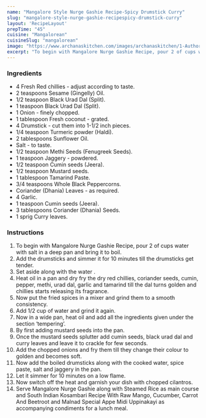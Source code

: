 ---
name: "Mangalore Style Nurge Gashie Recipe-Spicy Drumstick Curry"
slug: "mangalore-style-nurge-gashie-recipespicy-drumstick-curry"
layout: 'RecipeLayout'
prepTime: "45"
cuisine: "Mangalorean"
cuisineSlug: "mangalorean"
image: "https://www.archanaskitchen.com/images/archanaskitchen/1-Author/Uma_Raghuraman/Mangalore_Nurge_Gashie__Spicy_Drumstick_Curry_from_Mangalore.jpg"
excerpt: "To begin with Mangalore Nurge Gashie Recipe, pour 2 of cups water with salt in a deep pan and bring it to boil"
---

### Ingredients

- 4 Fresh Red chillies - adjust according to taste.
- 2 teaspoons Sesame (Gingelly) Oil.
- 1/2 teaspoon Black Urad Dal (Split).
- 1 teaspoon Black Urad Dal (Split).
- 1 Onion - finely chopped.
- 1 tablespoon Fresh coconut - grated.
- 4 Drumstick - cut them into 1-1/2 inch pieces.
- 1/4 teaspoon Turmeric powder (Haldi).
- 2 tablespoons Sunflower Oil.
- Salt - to taste.
- 1/2 teaspoon Methi Seeds (Fenugreek Seeds).
- 1 teaspoon Jaggery - powdered.
- 1/2 teaspoon Cumin seeds (Jeera).
- 1/2 teaspoon Mustard seeds.
- 1 tablespoon Tamarind Paste.
- 3/4 teaspoons Whole Black Peppercorns.
- Coriander (Dhania) Leaves - as required.
- 4 Garlic.
- 1 teaspoon Cumin seeds (Jeera).
- 3 tablespoons Coriander (Dhania) Seeds.
- 1 sprig Curry leaves.

### Instructions

1. To begin with Mangalore Nurge Gashie Recipe, pour 2 of cups water with salt in a deep pan and bring it to boil.
1. Add the drumsticks and simmer it for 10 minutes till the drumsticks get tender.
1. Set aside along with the water .
1. Heat oil in a pan and dry fry the dry red chillies, coriander seeds, cumin, pepper, methi, urad dal, garlic and tamarind till the dal turns golden and chillies starts releasing its fragrance.
1. Now put the fried spices in a mixer and grind them to a smooth consistency.
1. Add 1/2 cup of water and grind it again.
1. Now in a wide pan, heat oil and add all the ingredients given under the section ‘tempering’.
1. By first adding mustard seeds into the pan.
1. Once the mustard seeds splutter add cumin seeds, black urad dal and curry leaves and leave it to crackle for few seconds.
1. Add the chopped onions and fry them till they change their colour to golden and becomes soft.
1. Now add the boiled drumsticks along with the cooked water, spice paste, salt and jaggery in the pan.
1. Let it simmer for 10 minutes on a low flame.
1. Now switch off the heat and garnish your dish with chopped cilantros.
1. Serve Mangalore Nurge Gashie along with Steamed Rice as main course and South Indian Kosambari Recipe With Raw Mango, Cucumber, Carrot And Beetroot and Malnad Special Appe Midi Uppinakayi as accompanying condiments for a lunch meal.
